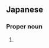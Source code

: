 ==Japanese==
{{ja-kanjitab|あや|み}}

===Proper noun===
{{ja-pos|proper|あやみ}}

# {{given name|female|lang=ja|sort=あやみ}}